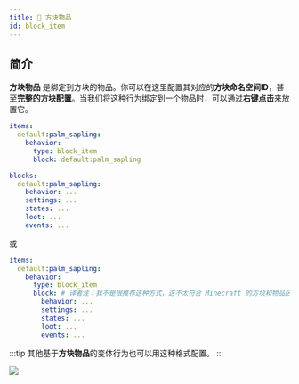 ```yaml
---
title: 🧱 方块物品
id: block_item
---
```


## 简介

**方块物品** 是绑定到方块的物品。你可以在这里配置其对应的**方块命名空间ID**，甚至**完整的方块配置**。当我们将这种行为绑定到一个物品时，可以通过**右键点击**来放置它。

```yaml
items:
  default:palm_sapling:
    behavior:
      type: block_item
      block: default:palm_sapling

blocks:
  default:palm_sapling:
    behavior: ...
    settings: ...
    states: ...
    loot: ...
    events: ...
```

或

```yaml
items:
  default:palm_sapling:
    behavior:
      type: block_item
      block: # 译者注：我不是很推荐这种方式，这不太符合 Minecraft 的方块和物品区分的设计
        behavior: ...
        settings: ...
        states: ...
        loot: ...
        events: ...
```

:::tip
其他基于**方块物品**的变体行为也可以用这种格式配置。
:::

![](/img/block_item_1.png)